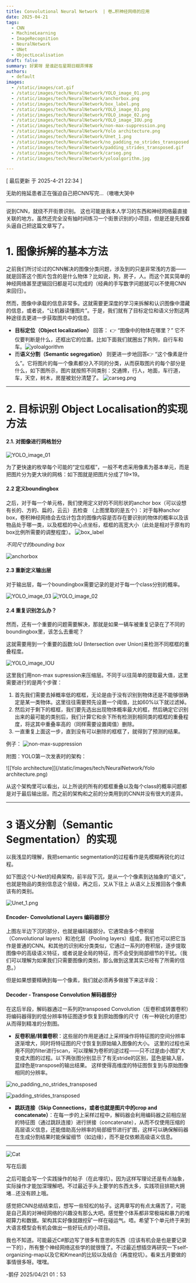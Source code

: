 ```yaml
---
title: Convolutional Neural Network  | 卷…积神经网络的应用
date: 2025-04-21
tags:
  - CNN
  - MachineLearning
  - ImageRecognition
  - NeuralNetwork
  - UNet
  - ObjectLocalisation
draft: false
summary: 好累呀 是谁赶在星期日糊弄博客
authors:
  - default
images:
  - /static/images/cat.gif
  - /static/images/tech/NeuralNetwork/YOLO_image_01.png
  - /static/images/tech/NeuralNetwork/anchorbox.png
  - /static/images/tech/NeuralNetwork/box_label.png
  - /static/images/tech/NeuralNetwork/YOLO_image_03.png
  - /static/images/tech/NeuralNetwork/YOLO_image_02.png
  - /static/images/tech/NeuralNetwork/YOLO_image_IOU.png
  - /static/images/tech/NeuralNetwork/non-max-suppression.png
  - /static/images/tech/NeuralNetwork/Yolo architecture.png
  - /static/images/tech/NeuralNetwork/Unet_1.png
  - /static/images/tech/NeuralNetwork/no_padding_no_strides_transposed.gif
  - /static/images/tech/NeuralNetwork/padding_strides_transposed.gif
  - /static/images/tech/NeuralNetwork/carseg.png
  - /static/images/tech/NeuralNetwork/yoloalgorithm.jpg

---
```


[ 最后更新 于 2025-4-21 22:34 ]


无助的拖延患者正在强迫自己把CNN写完…（嗷嗷大哭中

---
说到CNN，就绕不开街景识别。
这也可能是我本人学习的东西和神经网络最直接关联的地方。虽然还完全没有抽时间练习一个街景识别的小项目，但是还是先按着头逼自己把这篇文章写了。 

# 1. 图像拆解的基本方法

之前我们所讨论过的CNN解决的图像分类问题，涉及到的只是非常浅的方面——就是回答这个图片包含的是什么物体？比如说，狗，房子，人。而这个其实简单的神经网络甚至逻辑回归都是可以完成的（经典的手写数字问题就可以不使用CNN来回归）。

然而，图像中承载的信息非常多。这就需要更深度的学习来拆解和认识图像中潜藏的信息，或者说，“让机器读懂图片”。于是，我们就有了目标定位和语义分割这两种途径去更进一步获取图片中的信息。

- **目标定位（Object localization）** 回答： 👉 “图像中的物体在哪里？”  它不仅要判断是什么，还框出它的位置。比如下面我们就圈出了狗狗，自行车和车。![yoloalgorithm](/static/images/tech/NeuralNetwork/yoloalgorithm.jpg)
- 而**语义分割（Semantic segregation）** 则更进一步地回答👉 “这个像素是什么”。它将图片的每一个像素都分入不同的分类，从而获取图片的每个部分是什么，如下图所示，图片就按照不同类别：交通牌，行人，地面，车行道，车，天空，树木，房屋被划分清楚了。 ![carseg.png](/static/images/tech/NeuralNetwork/carseg.png)

---

# 2. 目标识别 Object Localisation的实现方法

#### 2.1. 对图像进行网格划分

![YOLO_image_01](/static/images/tech/NeuralNetwork/YOLO_image_01.png)


为了更快速的枚举每个可能的“定位框框”，一般不考虑采用像素为基本单元，而是把图片分为更大块的网格：如下图就是把图片分成了19×19。



#### 2.2 定义boundingbox

之后，对于每一个单元格，我们使用定义好的不同形状的anchor box（可以设想有长的、方的、扁的，云云）去检查 （上图里取的是五个）：对于每种anchor box，卷积神经网络会去估计包含的图像内容是否存在要识别的物体的概率以及该物品处于哪一类，以及框框的中心点坐标，框框的高宽大小（此处是相对于原有的box比例所需要的调整程度）。
![box_label](/static/images/tech/NeuralNetwork/box_label.png)

*不同尺寸的bounding box*

![anchorbox](/static/images/tech/NeuralNetwork/anchorbox.png)



#### 2.3 重新定义输出层

对于输出层，每一个boundingbox需要记录的是对于每一个class分别的概率。

![YOLO_image_03](/static/images/tech/NeuralNetwork/YOLO_image_03.png)
![YOLO_image_02](/static/images/tech/NeuralNetwork/YOLO_image_02.png)

#### 2.4 重复识别怎么办？

然而，还有一个重要的问题需要解决，那就是如果一辆车被重复记录在了不同的boundingbox里，该怎么去重呢？

这就需要用到一个重要的函数:IoU (Intersection over Union)来检测不同框框的重叠程度。

![YOLO_image_IOU](/static/images/tech/NeuralNetwork/YOLO_image_IOU.png)

这里我们用non-max supression来压缩层。不同于以往简单的提取最大值，这里需要进行的是两个步骤：
1. 首先我们需要去掉概率低的框框，无论是由于没有识别到物体还是不能够很确定是某一类物体。这里往往需要预先设置一个阈值，比如60%以下就过滤掉。
2. 然后对于剩下的框框，我们要先选出出现物体概率最大的框，然后确定它识别出来的最可能的类别后，我们计算它和余下所有检测到相同类的框框的重叠程度，将这其中重叠率高的（同样需要设置阈值）删除。
3. 一直重复上面这一步，直到没有可以删除的框框了，就得到了预测的结果。

例子：
![non-max-suppression](/static/images/tech/NeuralNetwork/non-max-suppression.png)


附图：YOLO第一次发表时的架构：

![[Yolo architecture]](/static/images/tech/NeuralNetwork/Yolo architecture.png)

从这个架构里可以看出，以上所说的所有的框框重叠以及每个class的概率问题都是对于最后输出层。而之前的架构和之前的分类用到的CNN并没有很大的差异。

---

# 3 语义分割（Semantic Segmentation）的实现

以我浅显的理解，我把semantic segmentation的过程看作是先模糊再锐化的过程。

如下图这个U-Net的经典架构，前半段下沉，是从一个个像素到达抽象的“语义”，也就是物品的类别信息这个层级，再之后，又从下往上 从语义上反推回各个像素该有的类别。

![Unet_1.png](/static/images/tech/NeuralNetwork/Unet_1.png)
#### Encoder- Convolutional Layers 编码器部分

上图左半边下沉的部分，也就是编码器部分。它通常由多个卷积层（Convolutional layers）和池化层（Pooling layers）组成，我们也可以把它当作是普通的CNN。和其他的识别和分类类似，它通过一系列的卷积层，逐步提取图像中的高级语义特征，或者说是全局的特征，而不会受到局部细节的干扰。（我们可以理解为如果我们只需要图像的类别，那么做到这里其实已经有了所需的信息。）

但是如果想要精确到每一个像素，我们就必须再多做接下来这半段：
#### Decoder - Transpose Convolution 解码器部分

在这后半段，解码器通过一系列的transposed Convolution（反卷积或转置卷积）将编码器得到的低分辨率特征图逐步恢复到原始图像的尺寸（有一种锐化的感觉）从而得到精准的分割图。

- **反卷积层/转置卷积**：这些层的作用是通过上采样操作将特征图的空间分辨率逐渐增大，同时将特征图的尺寸恢复到原始输入图像的大小。
	这里的过程也采用不同的filter进行scan，可以理解为卷积的逆过程——只不过是由小图扩大变成大图的过程。以下两张图分别显示了有无stride的区别，蓝色是输入层，蓝绿色是transpose的输出结果。
	这样使得高维度的特征图恢复到与原始图像相同的分辨率。
	


![no_padding_no_strides_transposed](/static/images/tech/NeuralNetwork/no_padding_no_strides_transposed.gif)

![padding_strides_transposed](/static/images/tech/NeuralNetwork/padding_strides_transposed.gif)



- **跳跃连接（Skip Connections，或者也就是图片中的crop and concatenate）**：在每一步的上采样过程中，解码器会利用编码器之前相应层的特征图（通过跳跃连接）进行拼接（concatenate），从而不仅使用压缩的高层语义信息，还能借助高分辨率的局部细节进行扩图，这样可以确保解码器在生成分割结果时能保留细节（如边缘），而不是仅依赖高级语义信息。


---


![Cat](/static/images/cat.gif)




写在后面

之后可能会写一个实践操作的帖子（在此埋坑）。因为这样写理论还是有点抽象，实际操作才能加深理解吧。不过最近手头上要学的东西太多，实践项目排期大拥堵…还没有顾上哦。

感觉把CNN总结结束后，想写一些轻松的帖子。这两章写的有点太痛苦了，可能是自己真的对神经网络的兴趣没有那么大吧。感觉整个体系都非常极端和暴力的堆砌算力和数据。架构其实好像就跟挖矿一样在碰运气。唔。希望下个单元终于来到大语言模型会有机会做出一些好玩点的小项目。

我也不知道。可能最近C#那边写了很多有意思的东西（应该有机会是也是要记录一下的），所有整个神经网络这些学的就很慢了。不过最近想插空再研究一下self-organizing-map以及它和Kmean的比较以及结合（再度挖坑）。看来五月要做的事情很多呀。嘿嘿。

-鹅仔
2025/04/21 01：53


